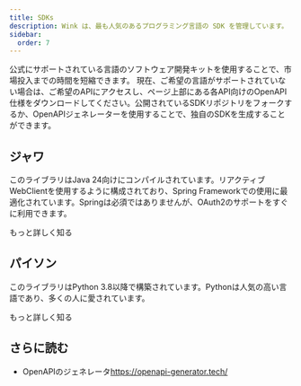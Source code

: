 ```yaml
---
title: SDKs
description: Wink は、最も人気のあるプログラミング言語の SDK を管理しています。
sidebar:
  order: 7
---
```


公式にサポートされている言語のソフトウェア開発キットを使用することで、市場投入までの時間を短縮できます。
現在、ご希望の言語がサポートされていない場合は、ご希望のAPIにアクセスし、ページ上部にある各API向けのOpenAPI仕様をダウンロードしてください。公開されているSDKリポジトリをフォークするか、OpenAPIジェネレーターを使用することで、独自のSDKを生成することができます。

## ジャワ

このライブラリはJava 24向けにコンパイルされています。リアクティブWebClientを使用するように構成されており、Spring Frameworkでの使用に最適化されています。Springは必須ではありませんが、OAuth2のサポートをすぐに利用できます。

<LinkButton href="https://github.com/wink-travel/wink-sdk-java" variant="secondary" icon="external">
  もっと詳しく知る
</LinkButton>


## パイソン

このライブラリはPython 3.8以降で構築されています。Pythonは人気の高い言語であり、多くの人に愛されています。

<LinkButton href="https://github.com/wink-travel/wink-sdk-python" variant="secondary" icon="external">
  もっと詳しく知る
</LinkButton>


## さらに読む

* OpenAPIのジェネレータ<https://openapi-generator.tech/>

